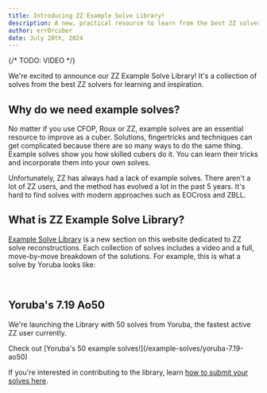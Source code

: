 ```yaml
---
title: Introducing ZZ Example Solve Library!
description: A new, practical resource to learn from the best ZZ solvers.
author: err0rcuber
date: July 28th, 2024
---
```



{/* TODO: VIDEO */}

We're excited to announce our ZZ Example Solve Library!
It's a collection of solves from the best ZZ solvers for learning and inspiration.

## Why do we need example solves?

No matter if you use CFOP, Roux or ZZ, example solves are an essential resource to improve as a cuber.
Solutions, fingertricks and techniques can get complicated because there are so many ways to do the same thing.
Example solves show you how skilled cubers do it. You can learn their tricks and incorporate them into your own solves.

Unfortunately, ZZ has always had a lack of example solves.
There aren't a lot of ZZ users, and the method has evolved a lot in the past 5 years.
It's hard to find solves with modern approaches such as EOCross and ZBLL.

## What is ZZ Example Solve Library?

[Example Solve Library](/example-solves) is a new section on this website dedicated to ZZ solve reconstructions.
Each collection of solves includes a video and a full, move-by-move breakdown of the solutions.
For example, this is what a solve by Yoruba looks like:

<br />

<ReconViewer recon={YORUBA_AO50[15]} index={15} />

## Yoruba's 7.19 Ao50

We're launching the Library with 50 solves from Yoruba, the fastest active ZZ user currently.
 
<Callout type="info" emoji="🚀">
  Check out [Yoruba's 50 example solves!](/example-solves/yoruba-7.19-ao50)
</Callout>

If you're interested in contributing to the library, learn [how to submit your solves here](/example-solves#submissions).